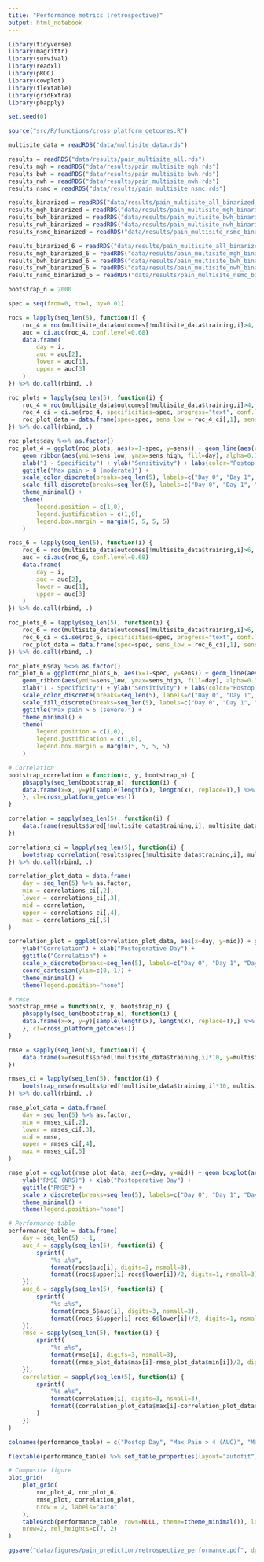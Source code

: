 ```yaml
---
title: "Performance metrics (retrospective)"
output: html_notebook
---
```


```r
library(tidyverse)
library(magrittr)
library(survival)
library(readxl)
library(pROC)
library(cowplot)
library(flextable)
library(gridExtra)
library(pbapply)

set.seed(0)

source("src/R/functions/cross_platform_getcores.R")

multisite_data = readRDS("data/multisite_data.rds")

results = readRDS("data/results/pain_multisite_all.rds")
results_mgh = readRDS("data/results/pain_multisite_mgh.rds")
results_bwh = readRDS("data/results/pain_multisite_bwh.rds")
results_nwh = readRDS("data/results/pain_multisite_nwh.rds")
results_nsmc = readRDS("data/results/pain_multisite_nsmc.rds")

results_binarized = readRDS("data/results/pain_multisite_all_binarized_4.rds")
results_mgh_binarized = readRDS("data/results/pain_multisite_mgh_binarized_4.rds")
results_bwh_binarized = readRDS("data/results/pain_multisite_bwh_binarized_4.rds")
results_nwh_binarized = readRDS("data/results/pain_multisite_nwh_binarized_4.rds")
results_nsmc_binarized = readRDS("data/results/pain_multisite_nsmc_binarized_4.rds")

results_binarized_6 = readRDS("data/results/pain_multisite_all_binarized_6.rds")
results_mgh_binarized_6 = readRDS("data/results/pain_multisite_mgh_binarized_6.rds")
results_bwh_binarized_6 = readRDS("data/results/pain_multisite_bwh_binarized_6.rds")
results_nwh_binarized_6 = readRDS("data/results/pain_multisite_nwh_binarized_6.rds")
results_nsmc_binarized_6 = readRDS("data/results/pain_multisite_nsmc_binarized_6.rds")

bootstrap_n = 2000
```

```r
spec = seq(from=0, to=1, by=0.01)

rocs = lapply(seq_len(5), function(i) {
    roc_4 = roc(multisite_data$outcomes[!multisite_data$training,i]>4,  results_binarized$pred[!multisite_data$training,i])
    auc = ci.auc(roc_4, conf.level=0.68)
    data.frame(
        day = i,
        auc = auc[2],
        lower = auc[1],
        upper = auc[3]
    )
}) %>% do.call(rbind, .)

roc_plots = lapply(seq_len(5), function(i) {
    roc_4 = roc(multisite_data$outcomes[!multisite_data$training,i]>4,  results_binarized$pred[!multisite_data$training,i])
    roc_4_ci = ci.se(roc_4, specificities=spec, progress="text", conf.level=0.68)
    roc_plot_data = data.frame(spec=spec, sens_low = roc_4_ci[,1], sens = roc_4_ci[,2], sens_high = roc_4_ci[,3], day=i)
}) %>% do.call(rbind, .)

roc_plots$day %<>% as.factor()
roc_plot_4 = ggplot(roc_plots, aes(x=1-spec, y=sens)) + geom_line(aes(color=day)) +
    geom_ribbon(aes(ymin=sens_low, ymax=sens_high, fill=day), alpha=0.3, color=NA) +
    xlab("1 - Specificity") + ylab("Sensitivity") + labs(color="Postop Day", fill="Postop Day") +
    ggtitle("Max pain > 4 (moderate)") +
    scale_color_discrete(breaks=seq_len(5), labels=c("Day 0", "Day 1", "Day 2", "Day 3", "Day 4")) +
    scale_fill_discrete(breaks=seq_len(5), labels=c("Day 0", "Day 1", "Day 2", "Day 3", "Day 4")) +
    theme_minimal() +
    theme(
        legend.position = c(1,0),
        legend.justification = c(1,0),
        legend.box.margin = margin(5, 5, 5, 5)
    )
```

```r
rocs_6 = lapply(seq_len(5), function(i) {
    roc_6 = roc(multisite_data$outcomes[!multisite_data$training,i]>6,  results_binarized$pred[!multisite_data$training,i])
    auc = ci.auc(roc_6, conf.level=0.68)
    data.frame(
        day = i,
        auc = auc[2],
        lower = auc[1],
        upper = auc[3]
    )
}) %>% do.call(rbind, .)

roc_plots_6 = lapply(seq_len(5), function(i) {
    roc_6 = roc(multisite_data$outcomes[!multisite_data$training,i]>6,  results_binarized_6$pred[!multisite_data$training,i])
    roc_6_ci = ci.se(roc_6, specificities=spec, progress="text", conf.level=0.68)
    roc_plot_data = data.frame(spec=spec, sens_low = roc_6_ci[,1], sens = roc_6_ci[,2], sens_high = roc_6_ci[,3], day=i)
}) %>% do.call(rbind, .)

roc_plots_6$day %<>% as.factor()
roc_plot_6 = ggplot(roc_plots_6, aes(x=1-spec, y=sens)) + geom_line(aes(color=day)) +
    geom_ribbon(aes(ymin=sens_low, ymax=sens_high, fill=day), alpha=0.3, color=NA) +
    xlab("1 - Specificity") + ylab("Sensitivity") + labs(color="Postop day", fill="Postop day") +
    scale_color_discrete(breaks=seq_len(5), labels=c("Day 0", "Day 1", "Day 2", "Day 3", "Day 4")) +
    scale_fill_discrete(breaks=seq_len(5), labels=c("Day 0", "Day 1", "Day 2", "Day 3", "Day 4")) +
    ggtitle("Max pain > 6 (severe)") +
    theme_minimal() +
    theme(
        legend.position = c(1,0),
        legend.justification = c(1,0),
        legend.box.margin = margin(5, 5, 5, 5)
    )
```

```r
# Correlation
bootstrap_correlation = function(x, y, bootstrap_n) {
    pbsapply(seq_len(bootstrap_n), function(i) {
    data.frame(x=x, y=y)[sample(length(x), length(x), replace=T),] %>% na.omit %>% (function(k) cor(k)[1,2])
    }, cl=cross_platform_getcores())
}

correlation = sapply(seq_len(5), function(i) {
    data.frame(results$pred[!multisite_data$training,i], multisite_data$outcomes[!multisite_data$training,i]) %>% na.omit %>% (function(k) cor(k)[1,2])
})

correlations_ci = lapply(seq_len(5), function(i) {
    bootstrap_correlation(results$pred[!multisite_data$training,i], multisite_data$outcomes[!multisite_data$training,i], bootstrap_n) %>% quantile(probs=c(0, 0.16, 0.25, 0.75, 0.84, 1))
}) %>% do.call(rbind, .)

correlation_plot_data = data.frame(
    day = seq_len(5) %>% as.factor,
    min = correlations_ci[,2],
    lower = correlations_ci[,3],
    mid = correlation,
    upper = correlations_ci[,4],
    max = correlations_ci[,5]
)

correlation_plot = ggplot(correlation_plot_data, aes(x=day, y=mid)) + geom_boxplot(aes(ymin=min, middle=mid, lower=lower, upper=upper, ymax=max, fill=day), stat="identity") +
    ylab("Correlation") + xlab("Postoperative Day") +
    ggtitle("Correlation") + 
    scale_x_discrete(breaks=seq_len(5), labels=c("Day 0", "Day 1", "Day 2", "Day 3", "Day 4")) +
    coord_cartesian(ylim=c(0, 1)) +
    theme_minimal() +
    theme(legend.position="none") 
```

```r
# rmse
bootstrap_rmse = function(x, y, bootstrap_n) {
    pbsapply(seq_len(bootstrap_n), function(i) {
    data.frame(x=x, y=y)[sample(length(x), length(x), replace=T),] %>% na.omit %>% (function(k) sqrt(mean((k$x - k$y)^2)))
    }, cl=cross_platform_getcores())
}

rmse = sapply(seq_len(5), function(i) {
    data.frame(x=results$pred[!multisite_data$training,i]*10, y=multisite_data$outcomes[!multisite_data$training,i]) %>% na.omit %>% (function(k) sqrt(mean((k$x - k$y)^2)))
})

rmses_ci = lapply(seq_len(5), function(i) {
    bootstrap_rmse(results$pred[!multisite_data$training,i]*10, multisite_data$outcomes[!multisite_data$training,i], bootstrap_n) %>% quantile(probs=c(0, 0.16, 0.25, 0.75, 0.84, 1))
}) %>% do.call(rbind, .)

rmse_plot_data = data.frame(
    day = seq_len(5) %>% as.factor,
    min = rmses_ci[,2],
    lower = rmses_ci[,3],
    mid = rmse,
    upper = rmses_ci[,4],
    max = rmses_ci[,5]
)

rmse_plot = ggplot(rmse_plot_data, aes(x=day, y=mid)) + geom_boxplot(aes(ymin=min, middle=mid, lower=lower, upper=upper, ymax=max, fill=day), stat="identity") +
    ylab("RMSE (NRS)") + xlab("Postoperative Day") +
    ggtitle("RMSE") + 
    scale_x_discrete(breaks=seq_len(5), labels=c("Day 0", "Day 1", "Day 2", "Day 3", "Day 4")) +
    theme_minimal() +
    theme(legend.position="none")

```


```r
# Performance table
performance_table = data.frame(
    day = seq_len(5) - 1,
    auc_4 = sapply(seq_len(5), function(i) {
        sprintf(
            "%s ±%s", 
            format(rocs$auc[i], digits=3, nsmall=3),
            format((rocs$upper[i]-rocs$lower[i])/2, digits=1, nsmall=3))
    }),
    auc_6 = sapply(seq_len(5), function(i) {
        sprintf(
            "%s ±%s", 
            format(rocs_6$auc[i], digits=3, nsmall=3),
            format((rocs_6$upper[i]-rocs_6$lower[i])/2, digits=1, nsmall=3))
    }),
    rmse = sapply(seq_len(5), function(i) {
        sprintf(
            "%s ±%s",
            format(rmse[i], digits=3, nsmall=3),
            format((rmse_plot_data$max[i]-rmse_plot_data$min[i])/2, digits=2, nsmall=3))
    }),
    correlation = sapply(seq_len(5), function(i) {
        sprintf(
            "%s ±%s",
            format(correlation[i], digits=3, nsmall=3),
            format((correlation_plot_data$max[i]-correlation_plot_data$min[i])/2, digits=1, nsmall=3)
        )
    })
)

colnames(performance_table) = c("Postop Day", "Max Pain > 4 (AUC)", "Max Pain > 6 (AUC)", "NRS (RMSE)", "NRS (Correlation)")

flextable(performance_table) %>% set_table_properties(layout="autofit", width=1)
```

```r
# Composite figure
plot_grid(
    plot_grid(
        roc_plot_4, roc_plot_6,
        rmse_plot, correlation_plot,
        nrow = 2, labels="auto"
    ),
    tableGrob(performance_table, rows=NULL, theme=ttheme_minimal()), labels=c("", "e"),
    nrow=2, rel_heights=c(7, 2)
)

ggsave("data/figures/pain_prediction/retrospective_performance.pdf", dpi=300, width=8, height=10)
```

